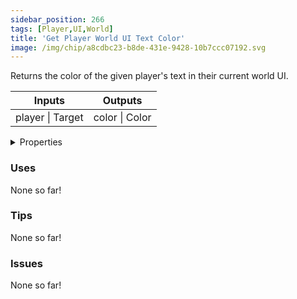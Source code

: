 ```yaml
---
sidebar_position: 266
tags: [Player,UI,World]
title: 'Get Player World UI Text Color'
image: /img/chip/a8cdbc23-b8de-431e-9428-10b7ccc07192.svg
---
```


Returns the color of the given player's text in their current world UI.



<IChip uuid="a8cdbc23-b8de-431e-9428-10b7ccc07192"/>

<table><thead><tr><th>Inputs</th><th>Outputs</th></tr></thead><tbody><tr><td>player | Target</td><td>color | Color</td></tr></tbody></table>

<details>
  <summary>Properties</summary>
  <div>
    <div>
    <table>
      <tbody>
        <tr>
          <td>Is beta required?</td>
          <td>No</td>
        </tr>
        <tr>
          <td>Is chip a trolling risk?</td>
          <td>No</td>
        </tr>
        <tr>
          <td>Is chip a role assignment risk?</td>
          <td>No</td>
        </tr>
        <tr>
          <td>Chip UUID</td>
          <td>a8cdbc23-b8de-431e-9428-10b7ccc07192</td>
        </tr>
        <tr>
          <td>Room availability</td>
          <td>Available everywhere</td>
        </tr>
      </tbody>
    </table>
    </div>
  </div>
</details>

### Uses

None so far!

### Tips

None so far!

### Issues

None so far!